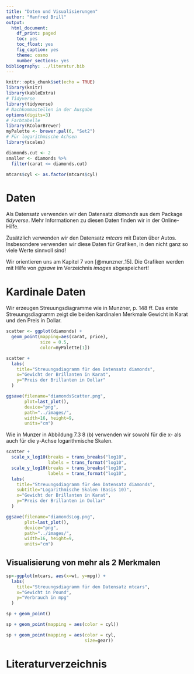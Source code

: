 ```yaml
---
title: "Daten und Visualisierungen"
author: "Manfred Brill"
output:
  html_document:
    df_print: paged
    toc: yes
    toc_float: yes
    fig_caption: yes
    theme: cosmo
    number_sections: yes
bibliography: ../literatur.bib 
---
```


```r
knitr::opts_chunk$set(echo = TRUE)
library(knitr)
library(kableExtra)
# Tidyverse
library(tidyverse)
# Nachkommastellen in der Ausgabe
options(digits=3)
# Farbtabelle
library(RColorBrewer)
myPalette <- brewer.pal(6, "Set2")
# Für logarithmische Achsen
library(scales)

diamonds.cut <- 2
smaller <- diamonds %>%
  filter(carat <= diamonds.cut)

mtcars$cyl <- as.factor(mtcars$cyl)
```

# Daten

Als Datensatz verwenden wir den Datensatz *diamonds* aus dem Package *tidyverse*. Mehr Informationen zu diesen Daten finden
wir in der Online-Hilfe.

Zusätzlich verwenden wir den Datensatz *mtcars* mit Daten über
Autos. Insbesondere verwenden wir diese Daten für Grafiken, in den nicht ganz so viele Werte sinnvoll sind!

Wir orientieren uns am Kapitel 7 von [@munzner_15].
Die Grafiken werden mit Hilfe von *ggsave* im Verzeichnis
*images* abgespeichert!

# Kardinale Daten

Wir erzeugen Streuungsdiagramme wie in Munzner, p. 148 ff.
Das erste Streuungsdiagramm zeigt die beiden kardinalen
Merkmale Gewicht in Karat und den Preis in Dollar.

```r
scatter <- ggplot(diamonds) + 
  geom_point(mapping=aes(carat, price), 
             size = 0.5,
             color=myPalette[1]) 

scatter +
  labs(
    title="Streuungsdiagramm für den Datensatz diamonds", 
    x="Gewicht der Brillanten in Karat", 
    y="Preis der Brillanten in Dollar"
  ) 

ggsave(filename="diamondsScatter.png", 
       plot=last_plot(), 
       device="png",
       path="../images/", 
       width=16, height=9, 
       units="cm")
```

Wie in Munzer in Abbildung 7.3 8 (b) verwenden wir sowohl für die x- als auch für die y-Achse logarithmische Skalen.


```r
scatter +
  scale_x_log10(breaks = trans_breaks("log10",                                 function(x) 10^x),
                labels = trans_format("log10",                                       math_format(10^.x))) +
  scale_y_log10(breaks = trans_breaks("log10",                                 function(x) 10^x),
                labels = trans_format("log10",                                 math_format(10^.x))) +
  labs(
    title="Streuungsdiagramm für den Datensatz diamonds", 
    subtitle="Logarithmische Skalen (Basis 10)",
    x="Gewicht der Brillanten in Karat", 
    y="Preis der Brillanten in Dollar"
  )

ggsave(filename="diamondsLog.png", 
       plot=last_plot(), 
       device="png",
       path="../images/", 
       width=16, height=9,
       units="cm")

```


## Visualisierung von mehr als 2 Merkmalen

```r
sp<-ggplot(mtcars, aes(x=wt, y=mpg)) +
  labs(
    title="Streuungsdiagramm für den Datensatz mtcars", 
    x="Gewicht in Pound", 
    y="Verbrauch in mpg"
  ) 

sp + geom_point()

sp + geom_point(mapping = aes(color = cyl))

sp + geom_point(mapping = aes(color = cyl,
                              size=gear))
```


# Literaturverzeichnis
